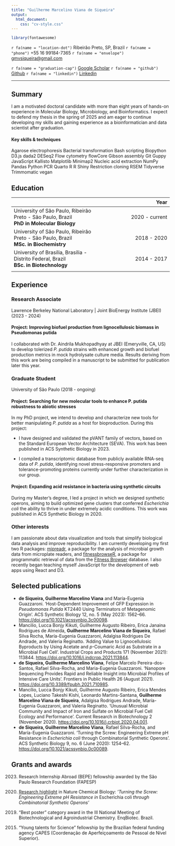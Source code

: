 ```yaml
---
title: "Guilherme Marcelino Viana de Siqueira"
output:
  html_document:
    css: "cv-style.css"
---
```


```r
library(fontawesome)
```

<div class="neat-icons">
<div class="personal-info">
  <span>`r fa(name = "location-dot")` Ribeirão Preto, SP, Brazil</span>
  <span>`r fa(name = "phone")` +55 16 99184-7365</span>
  <span>`r fa(name = "envelope")` [gmvsiqueira\@gmail.com](mailto:gmvsiqueira@gmail.com){.email}</span>
</div>
<div class="personal-info">
  <span>`r fa(name = "graduation-cap")` [Google Scholar](https://scholar.google.com.br/citations?user=m-KrmPEAAAAJ&hl=en%3EScholar)</span>
  <span>`r fa(name = "github")` [Github](https://github.com/viana-guilherme)</span>
  <span>`r fa(name = "linkedin")` [Linkedin](https://www.linkedin.com/in/guilheviana)</span>
</div>
</div>

<hr class="pretty-hr">

## Summary

I am a motivated doctoral candidate with more than eight years of hands-on experience in Molecular Biology, Microbiology, and Bioinformatics. I expect to defend my thesis in the spring of 2025 and am eager to continue developing my skills and gaining experience as a bioinformatician and data scientist after graduation.

#### Key skills & techniques
<div class="skill-list">
  <span>Agarose electrophoresis</span>
  <span>Bacterial transformation</span>
  <span>Bash scripting</span>
  <span>Biopython</span>
  <span>D3.js</span>
  <span>dada2</span>
  <span>DESeq2</span>
  <span>Flow cytometry</span>
  <span>flowCore</span>
  <span>Gibson assembly</span>
  <span>Git</span>
  <span>Guppy</span>
  <span>JavaScript</span>
  <span>Kallisto</span>
  <span>Matplotlib</span>
  <span>Minimap2</span>
  <span>Nucleic acid extraction</span>
  <span>NumPy</span>
  <span>Pandas</span>
  <span>Python</span>
  <span>PCR</span>
  <span>Quarto</span>
  <span>R</span>
  <span>R Shiny</span>
  <span>Restriction cloning</span>
  <span>RSEM</span>
  <span>Tidyverse</span>
  <span>Trimmomatic</span>
  <span>vegan</span>
</div>

## Education

|     |      Year      |
|:--|-:|
| <subtle><span>University of São Paulo, Ribeirão Preto </span><span>- São Paulo, Brazil</span></subtle> <br> **PhD in Molecular Biology** | 2020 - current |
| <subtle><span>University of São Paulo, Ribeirão Preto </span><span>- São Paulo, Brazil</span></subtle> <br> **MSc. in Biochemistry**     |  2018 - 2020   |
| <subtle><span>University of Brasília, Brasília </span><span>- Distrito Federal, Brazil</span></subtle> <br> **BSc. in Biotechnology**    |  2014 - 2017   |
|                                                                                                                |                |
## Experience

### Research Associate

<subtle>Lawrence Berkeley National Laboratory \| Joint BioEnergy Institute (JBEI) (2023 - 2024)</subtle>

#### <span class="highlight">Project: Improving biofuel production from lignocellulosic biomass in Pseudomonas putida </span>

I collaborated with Dr. Aindrila Mukhopadhyay at JBEI (Emeryville, CA, US) to develop tolerized _P. putida_ strains with enhanced growth and biofuel production metrics in mock hydrolysate culture media. Results deriving from this work are being compiled in a manuscript to be submitted for publication later this year.

### Graduate Student

<subtle>University of São Paulo (2018 - ongoing)</subtle>

#### <span class="highlight">Project: Searching for new molecular tools to enhance P. putida robustness to abiotic stresses </span>

In my PhD project, we intend to develop and characterize new tools for better manipulating _P. putida_ as a host for bioproduction. During this project:

-   I have designed and validated the pVANT family of vectors, based on the Standard European Vector Architecture (SEVA). This work has been published in ACS Synthetic Biology in 2023.

-   I compiled a transcriptomic database from publicly available RNA-seq data of _P. putida_, identifying novel stress-responsive promoters and tolerance-promoting proteins currently under further characterization in our group.

#### <span class="highlight">Project: Expanding acid resistance in bacteria using synthetic circuits </span>

During my Master's degree, I led a project in which we designed synthetic operons, aiming to build optimized gene clusters that conferred *Escherichia coli* the ability to thrive in under extremely acidic conditions. This work was published in ACS Synthetic Biology in 2020.

### Other interests

I am passionate about data visualization and tools that simplify biological data analysis and improve reproducibility. I am currently developing my first two R packages: [mipreadr](https://github.com/viana-guilherme/mipreadr), a package for the analysis of microbial growth data from microplate readers, and [fitnessbrowseR](https://github.com/viana-guilherme/fitnessbrowseR), a package for programmatic retrieval of data from the [Fitness Browser](https://fit.genomics.lbl.gov/cgi-bin/myFrontPage.cgi) database. I also recently began teaching myself JavaScript for the development of web apps using React and D3.

## Selected publications
<ul>
<li>**de Siqueira, Guilherme Marcelino Viana** and María-Eugenia Guazzaroni. 'Host-Dependent Improvement of GFP Expression in _Pseudomonas Putida_ KT2440 Using Terminators of Metagenomic Origin'. ACS Synthetic Biology 12, no. 5 (May 2023): 1562--66. <https://doi.org/10.1021/acssynbio.3c00098>.</li>

<li>Mancilio, Lucca Bonjy Kikuti, Guilherme Augusto Ribeiro, Erica Janaina Rodrigues de Almeida, **Guilherme Marcelino Viana de Siqueira**, Rafael Silva Rocha, María-Eugenia Guazzaroni, Adalgisa Rodrigues De Andrade, and Valeria Reginatto. 'Adding Value to Lignocellulosic Byproducts by Using Acetate and _p_-Coumaric Acid as Substrate in a Microbial Fuel Cell'. Industrial Crops and Products 171 (November 2021): 113844. <https://doi.org/10.1016/j.indcrop.2021.113844>.</li>

<li>**de Siqueira, Guilherme Marcelino Viana**, Felipe Marcelo Pereira-dos-Santos, Rafael Silva-Rocha, and Maria-Eugenia Guazzaroni. 'Nanopore Sequencing Provides Rapid and Reliable Insight into Microbial Profiles of Intensive Care Units'. Frontiers in Public Health 26 (August 2021). <https://doi.org/10.3389/fpubh.2021.710985>.</li>

<li>Mancílio, Lucca Bonjy Kikuti, Guilherme Augusto Ribeiro, Erica Mendes Lopes, Luciano Takeshi Kishi, Leonardo Martins-Santana, **Guilherme Marcelino Viana de Siqueira**, Adalgisa Rodrigues Andrade, María-Eugenia Guazzaroni, and Valeria Reginatto. 'Unusual Microbial Community and Impact of Iron and Sulfate on Microbial Fuel Cell Ecology and Performance'. Current Research in Biotechnology 2 (November 2020). <https://doi.org/10.1016/j.crbiot.2020.04.001>. </li>

<li>**de Siqueira, Guilherme Marcelino Viana**, Rafael Silva-Rocha, and María-Eugenia Guazzaroni. 'Turning the Screw: Engineering Extreme pH Resistance in *Escherichia coli* through Combinatorial Synthetic Operons'. ACS Synthetic Biology 9, no. 6 (June 2020): 1254--62. <https://doi.org/10.1021/acssynbio.0c00089>. </li>
</ul>

## Grants and awards
<div class="awards">
  <ol start="2023" class="aligned-list">
    <li>Research Internship Abroad (BEPE) fellowship awarded by the São Paulo Research Foundation (FAPESP)</li>
  </ol>
  <ol start="2020" class="aligned-list">
    <li>[Research highlight](https://www.nature.com/articles/s41589-020-0580-3) in Nature Chemical Biology: *'Turning the Screw: Engineering Extreme pH Resistance in* Escherichia coli *through Combinatorial Synthetic Operons'*</li>
  </ol>
  <ol start="2019" class="aligned-list">
    <li>"Best poster" category award in the III National Meeting of Biotechnological and Agroindustrial Chemistry. EnqBiotec. Brazil.</li>
  </ol>
  <ol start="2015" class="aligned-list">
    <li>"Young talents for Science" fellowship by the Brazilian federal funding agency CAPES (Coordenação de Aperfeiçoamento de Pessoal de Nível Superior).</li>
  </ol>
</div>
